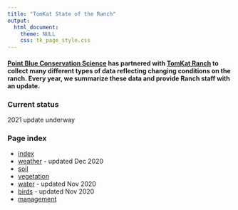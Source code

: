 ```yaml
---
title: "TomKat State of the Ranch"
output: 
  html_document:
    theme: NULL
    css: tk_page_style.css
---
```


#### [Point Blue Conservation Science](http://www.pointblue.org) has partnered with [TomKat Ranch](https://tomkatranch.org) to collect many different types of data reflecting changing conditions on the ranch. Every year, we summarize these data and provide Ranch staff with an update. {#intro}

### Current status

2021 update underway

### Page index

* [index](index.html)
* [weather](weather.html) - updated Dec 2020
* [soil](soil.html)
* [vegetation](vegetation.html)
* [water](stream.html) - updated Nov 2020
* [birds](birds.html) - updated Nov 2020
* [management](mgmt.html)